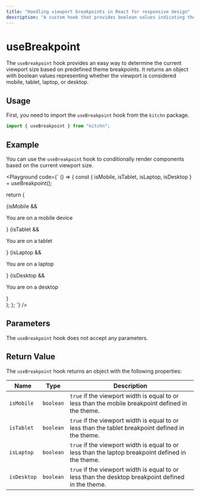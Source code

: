 ```yaml
---
title: "Handling viewport breakpoints in React for responsive design"
description: "A custom hook that provides boolean values indicating the current viewport size based on theme breakpoints."
---
```



# useBreakpoint

The `useBreakpoint` hook provides an easy way to determine the current viewport size based on predefined theme breakpoints. It returns an object with boolean values representing whether the viewport is considered mobile, tablet, laptop, or desktop.

## Usage

First, you need to import the `useBreakpoint` hook from the `kitchn` package.

```jsx
import { useBreakpoint } from "kitchn";
```

## Example

You can use the `useBreakpoint` hook to conditionally render components based on the current viewport size.

<Playground
code={`
() => {
  const { isMobile, isTablet, isLaptop, isDesktop } = useBreakpoint();

  return (
  <div>
    {isMobile && <p>You are on a mobile device</p>}
    {isTablet && <p>You are on a tablet</p>}
    {isLaptop && <p>You are on a laptop</p>}
    {isDesktop && <p>You are on a desktop</p>}
  </div>
  );
};
`}
/>

## Parameters

The `useBreakpoint` hook does not accept any parameters.

## Return Value

The `useBreakpoint` hook returns an object with the following properties:

| Name        | Type      | Description
|-------------|-----------|---------------------------------------------------------------------------------------------------
| `isMobile`  | `boolean` | `true` if the viewport width is equal to or less than the mobile breakpoint defined in the theme.
| `isTablet`  | `boolean` | `true` if the viewport width is equal to or less than the tablet breakpoint defined in the theme.
| `isLaptop`  | `boolean` | `true` if the viewport width is equal to or less than the laptop breakpoint defined in the theme.
| `isDesktop` | `boolean` | `true` if the viewport width is equal to or less than the desktop breakpoint defined in the theme.
